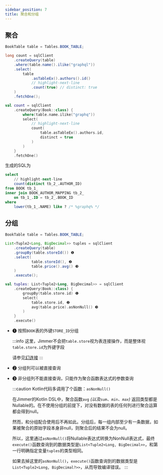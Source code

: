 ```yaml
---
sidebar_position: 7
title: 聚合和分组
---
```



## 聚合

<Tabs groupId="language">
<TabItem value="java" label="Java">

```java
BookTable table = Tables.BOOK_TABLE;

long count = sqlClient
    .createQuery(table)
    .where(table.name().ilike("graphql"))
    .select(
        table
            .asTableEx().authors().id()
            // highlight-next-line
            .count(true) // distinct: true
    )
    .fetchOne();
```

</TabItem>
<TabItem value="kotlin" label="Kotlin">

```kotlin
val count = sqlClient
    .createQuery(Book::class) {
        where(table.name.ilike("graphq"))
        select(
            // highlight-next-line
            count(
                table.asTableEx().authors.id,
                distinct = true
            )
        )
    }
    .fetchOne()
```

</TabItem>
</Tabs>

生成的SQL为

```sql
select
    // highlight-next-line
    count(distinct tb_2_.AUTHOR_ID)
from BOOK tb_1_
inner join BOOK_AUTHOR_MAPPING tb_2_
    on tb_1_.ID = tb_2_.BOOK_ID
where
    lower(tb_1_.NAME) like ? /* %graphq% */
```

## 分组

<Tabs groupId="language">
<TabItem value="java" label="Java">

```java
BookTable table = Tables.BOOK_TABLE;

List<Tuple2<Long, BigDecimal>> tuples = sqlClient
    .createQuery(table)
    .groupBy(table.storeId()) ❶
    .select(
            table.storeId(), ❷
            table.price().avg() ❸
    )
    .execute();
```

</TabItem>
<TabItem value="kotlin" label="Kotlin">

```kotlin
val tuples: List<Tuple2<Long, BigDecimal>> = sqlClient
    .createQuery(Book::class) {
        groupBy(table.store.id) ❶
        select(
            table.store.id, ❷
            avg(table.price).asNonNull() ❸
        )
    }
    .execute()
```

</TabItem>
</Tabs>

-   ❶ 按照`BOOK`表的外键`STORE_ID`分组

    :::info
    这里，Jimmer不会把`table.store`视为表连接操作，而是整体视`table.store.id`为外键字段

    请参见[幻连接](./dynamic-join/optimization#幻连接)
    :::

-   ❷ 分组列可以被直接查询

-   ❸ 非分组列不能直接查询，只能作为聚合函数表达式的参数查询

    :::caution
    Kotlin代码多调用了个函数：`asNonNull()`

    在Jimmer的Kotlin DSL中，聚合函数`avg` *(以及`sum`、`min`、`max`)* 返回类型都是Nullable的。在不使用分组的前提下，对没有数据的表的任何列进行聚合运算都会得到null。

    然而，和分组配合使用后不再如此。分组后，每一组内部至少有一条数据，如果被聚合的原始字段本身非null，则聚合后的结果不会为null。

    所以，这里通过`asNonNull()`将Nullable表达式转换为NonNull表达式，最终`execute()`函数查询到的数据类型是`List<Tuple2<Long, BigDecimal>>`，和第一行明确指定变量`tuples`的类型相同。
        
    如果去掉这里的`asNonNull()`，`execute()`函数查询到的数据类型是`List<Tuple2<Long, BigDecimal?>>`，从而导致编译错误。
    :::
